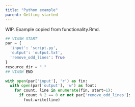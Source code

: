 ```yaml
---
title: "Python example"
parent: Getting started
---
```


WIP. Example copied from functionality.Rmd.

```python
## VIASH START
par = {
  'input': 'script.py',
  'output': 'output.txt',
  'remove_odd_lines': True
}
resource_dir = "."
## VIASH END

with open(par['input'], 'r') as fin:
  with open(par['output'], 'w') as fout:
    for count, line in enumerate(fin, start=1):
      if count % 2 == 0 or not par['remove_odd_lines']:
        fout.write(line)
```
